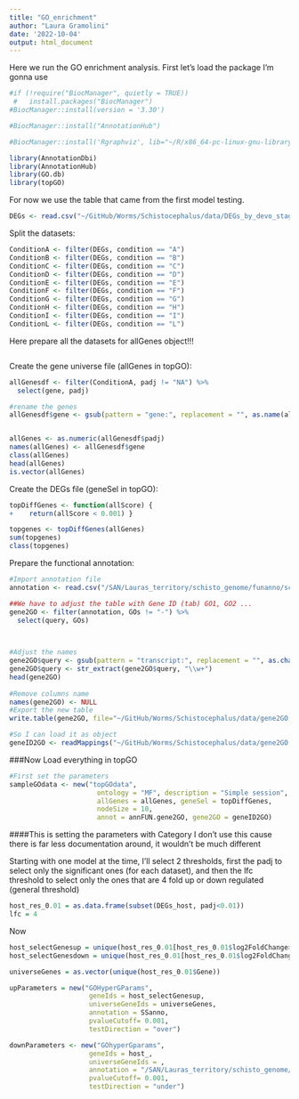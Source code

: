 ```yaml
---
title: "GO_enrichment"
author: "Laura Gramolini"
date: '2022-10-04'
output: html_document
---
```


Here we run the GO enrichment analysis.
First let's load the package I'm gonna use

```r
#if (!require("BiocManager", quietly = TRUE))
 #   install.packages("BiocManager")
#BiocManager::install(version = '3.30')

#BiocManager::install("AnnotationHub")

#BiocManager::install('Rgraphviz', lib="~/R/x86_64-pc-linux-gnu-library/4.2/")

```


```r
library(AnnotationDbi)
library(AnnotationHub)
library(GO.db)
library(topGO)
```

For now we use the table that came from the first model testing.
```r
DEGs <- read.csv("~/GitHub/Worms/Schistocephalus/data/DEGs_by_devo_stage.csv", header=TRUE, sep=",")
```

Split the datasets:
```r
ConditionA <- filter(DEGs, condition == "A")
ConditionB <- filter(DEGs, condition == "B")
ConditionC <- filter(DEGs, condition == "C")
ConditionD <- filter(DEGs, condition == "D")
ConditionE <- filter(DEGs, condition == "E")
ConditionF <- filter(DEGs, condition == "F")
ConditionG <- filter(DEGs, condition == "G")
ConditionH <- filter(DEGs, condition == "H")
ConditionI <- filter(DEGs, condition == "I")
ConditionL <- filter(DEGs, condition == "L")
```

Here prepare all the datasets for allGenes object!!!
```r

```

Create the gene universe file (allGenes in topGO):
```r
allGenesdf <- filter(ConditionA, padj != "NA") %>% 
  select(gene, padj)

#rename the genes
allGenesdf$gene <- gsub(pattern = "gene:", replacement = "", as.name(allGenesdf$gene))


allGenes <- as.numeric(allGenesdf$padj)
names(allGenes) <- allGenesdf$gene
class(allGenes)
head(allGenes)
is.vector(allGenes)
```

Create the DEGs file (geneSel in topGO):
```r
topDiffGenes <- function(allScore) {
+    return(allScore < 0.001) }

topgenes <- topDiffGenes(allGenes)
sum(topgenes)
class(topgenes)
```

Prepare the functional annotation:
```r
#Import annotation file
annotation <- read.csv("/SAN/Lauras_territory/schisto_genome/funanno/schisto_GOanno.csv", sep = "\t", header = TRUE)

##We have to adjust the table with Gene ID (tab) GO1, GO2 ...
gene2GO <- filter(annotation, GOs != "-") %>%  
  select(query, GOs)
  


#Adjust the names
gene2GO$query <- gsub(pattern = "transcript:", replacement = "", as.character(gene2GO$query))
gene2GO$query <- str_extract(gene2GO$query, "\\w+")
head(gene2GO)
                     
#Remove columns name                     
names(gene2GO) <- NULL
#Export the new table
write.table(gene2GO, file="~/GitHub/Worms/Schistocephalus/data/gene2GO.txt", sep = "\t", row.names = FALSE, quote = FALSE)

#So I can load it as object
geneID2GO <- readMappings("~/GitHub/Worms/Schistocephalus/data/gene2GO.txt")

```


###Now Load everything in topGO

```r
#First set the parameters
sampleGOdata <- new("topGOdata",
                      ontology = "MF", description = "Simple session",
                      allGenes = allGenes, geneSel = topDiffGenes,
                      nodeSize = 10,
                      annot = annFUN.gene2GO, gene2GO = geneID2GO)
```






####This is setting the parameters with Category
I don't use this cause there is far less documentation around, it wouldn't be much different

Starting with one model at the time, I'll select 2 thresholds, first the padj to select only the significant ones (for each dataset), and then the lfc threshold to select only the ones that are 4 fold up or down regulated (general threshold)
```r
host_res_0.01 = as.data.frame(subset(DEGs_host, padj<0.01))
lfc = 4
```

Now 
```r
host_selectGenesup = unique(host_res_0.01[host_res_0.01$log2FoldChange>lfc, 'Gene'])
host_selectGenesdown = unique(host_res_0.01[host_res_0.01$log2FoldChange<(-lfc), 'Gene'])
```

```r
universeGenes = as.vector(unique(host_res_0.01$Gene))

```
```r
upParameters = new("GOHyperGParams",
                    geneIds = host_selectGenesup,
                    universeGeneIds = universeGenes,
                    annotation = SSanno,
                    pvalueCutoff= 0.001,
                    testDirection = "over")
```

```r
downParameters <- new("GOhyperGparams",
                    geneIds = host_,
                    universeGeneIds = ,
                    annotation = "/SAN/Lauras_territory/schisto_genome/schisto_annotation.gtf",
                    pvalueCutoff= 0.001,
                    testDirection = "under")
```

